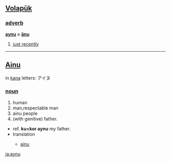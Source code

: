 == [[Volapük]] ==
===  [[adverb]] === 

'''[[aynu]] = [[änu]]'''

# [[just recently]]

----
==[[Ainu]]==
in [[kana]] letters: アイヌ
=== [[noun]]===
#human
#man,respectable man
#ainu people
#(with genitive) father.
*ref. '''ku=kor aynu''' my father.
*translation
**{{en}} [[ainu]]
[[ja:aynu]]